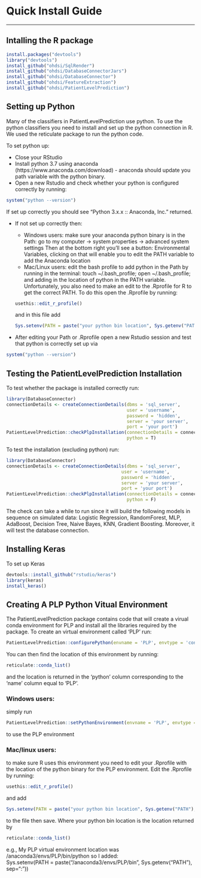 # Quick Install Guide
***

## Intalling the R package
```r
install.packages("devtools")
library("devtools")
install_github("ohdsi/SqlRender") 
install_github("ohdsi/DatabaseConnectorJars") 
install_github("ohdsi/DatabaseConnector") 
install_github("ohdsi/FeatureExtraction")
install_github("ohdsi/PatientLevelPrediction") 
```

## Setting up Python 
Many of the classifiers in PatientLevelPrediction use python.  To use the python classifiers you need to install and set up the python connection in R.  We used the reticulate package to run the python code.  

To set python up:

* Close your RStudio
* Install python 3.7 using anaconda (https://www.anaconda.com/download) - anaconda should update you path variable with the python binary.
* Open a new Rstudio and check whether your python is configured correctly by running:
```r
system("python --version") 
```
If set up correctly you should see "Python 3.x.x :: Anaconda, Inc." returned.

* If not set up correctly then:
    + Windows users: make sure your anaconda python binary is in the Path: go to my computer -> system properties -> advanced system settings Then at the bottom right you’ll see a button: Environmental Variables, clicking on that will enable you to edit the PATH variable to add the Anaconda location 
    + Mac/Linux users: edit the bash profile to add python in the Path by running in the terminal: touch ~/.bash_profile; open ~/.bash_profile; and adding in the location of python in the PATH variable. Unfortunately, you also need to make an edit to the .Rprofile for R to get the correct PATH. To do this open the .Rprofile by running: 
```r
  usethis::edit_r_profile()
``` 
and in this file add 
```r
Sys.setenv(PATH = paste("your python bin location", Sys.getenv("PATH"), sep=":"))
``` 
* After editing your Path or .Rprofile open a new Rstudio session and test that python is correctly set up via 
```r
system("python --version")
```

## Testing the PatientLevelPrediction Installation
To test whether the package is installed correctly run:
```r
library(DatabaseConnector)
connectionDetails <- createConnectionDetails(dbms = 'sql_server', 
                                             user = 'username', 
                                             password = 'hidden', 
                                             server = 'your server', 
                                             port = 'your port')
PatientLevelPrediction::checkPlpInstallation(connectionDetails = connectionDetails, 
                                             python = T)
```
To test the installation (excluding python) run:

```r
library(DatabaseConnector)
connectionDetails <- createConnectionDetails(dbms = 'sql_server', 
                                           user = 'username', 
                                           password = 'hidden', 
                                           server = 'your server', 
                                           port = 'your port')
PatientLevelPrediction::checkPlpInstallation(connectionDetails = connectionDetails, 
                                             python = F)
```
The check can take a while to run since it will build the following models in sequence on simulated data: Logistic Regression, RandomForest, MLP, AdaBoost, Decision Tree, Naive Bayes, KNN, Gradient Boosting. Moreover, it will test the database connection.

## Installing Keras
To set up Keras 
```r
devtools::install_github("rstudio/keras")
library(keras)
install_keras()
```


## Creating A PLP Python Vitual Environment
The PatientLevelPrediction package contains code that will create a virual conda environment for PLP and install all the libraries required by the package.  To create an virtual environment called 'PLP' run:
```r
PatientLevelPrediction::configurePython(envname = 'PLP', envtype = 'conda') 
``` 

You can then find the location of this environment by running:
```r
reticulate::conda_list() 
``` 
and the location is returned in the 'python' column corresponding to the 'name' column equal to 'PLP'.

### Windows users: 
simply run 
```r
PatientLevelPrediction::setPythonEnvironment(envname = 'PLP', envtype = 'conda') 
``` 
to use the PLP environment 

### Mac/linux users: 
to make sure R uses this environment you need to edit your .Rprofile with the location of the python binary for the PLP environment.    Edit the .Rprofile by running: 
```r
usethis::edit_r_profile()
``` 
and add  
```r
Sys.setenv(PATH = paste("your python bin location", Sys.getenv("PATH"), sep=":"))
``` 
to the file then save.  Where your python bin location is the location returned by 
```r
reticulate::conda_list() 
``` 
e.g., My PLP virtual environment location was /anaconda3/envs/PLP/bin/python so I added:  
Sys.setenv(PATH = paste("/anaconda3/envs/PLP/bin", Sys.getenv("PATH"), sep=":"))
